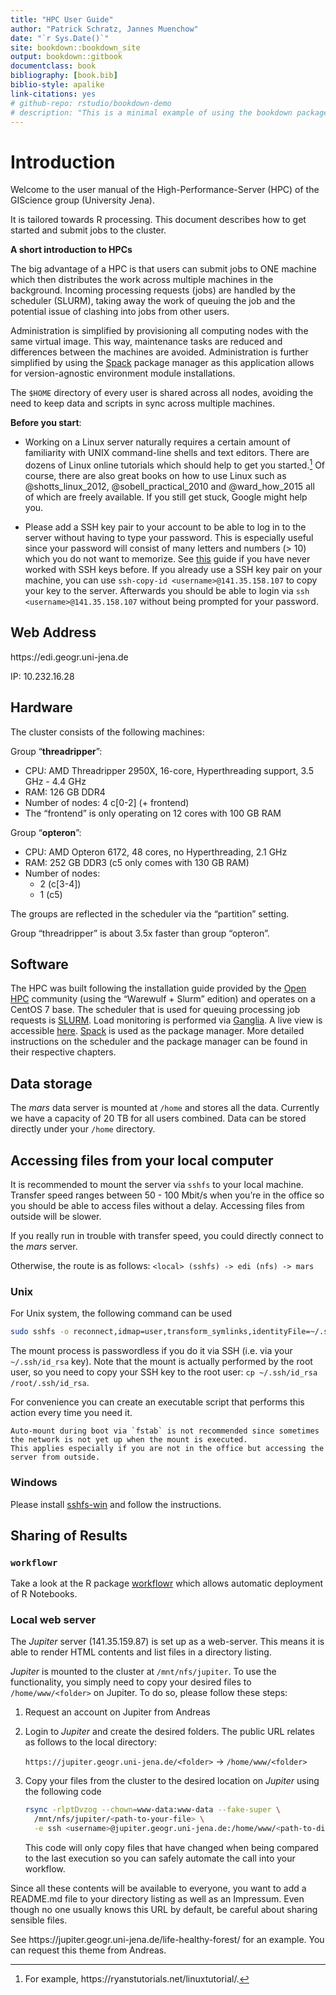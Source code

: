 ```yaml
--- 
title: "HPC User Guide"
author: "Patrick Schratz, Jannes Muenchow"
date: "`r Sys.Date()`"
site: bookdown::bookdown_site
output: bookdown::gitbook
documentclass: book
bibliography: [book.bib]
biblio-style: apalike
link-citations: yes
# github-repo: rstudio/bookdown-demo
# description: "This is a minimal example of using the bookdown package to write a book. The output format for this example is bookdown::gitbook."
---
```


# Introduction {#intro}

Welcome to the user manual of the High-Performance-Server (HPC) of the GIScience group (University Jena).

It is tailored towards R processing.
This document describes how to get started and submit jobs to the cluster.

**A short introduction to HPCs**

The big advantage of a HPC is that users can submit jobs to ONE machine which then distributes the work across multiple machines in the background.
Incoming processing requests (jobs) are handled by the scheduler (SLURM), taking away the work of queuing the job and the potential issue of clashing into jobs from other users.

Administration is simplified by provisioning all computing nodes with the same virtual image.
This way, maintenance tasks are reduced and differences between the machines are avoided.
Administration is further simplified by using the [Spack](https://spack.io) package manager as this application allows for version-agnostic environment module installations.

The `$HOME` directory of every user is shared across all nodes, avoiding the need to keep data and scripts in sync across multiple machines.

**Before you start**:

- Working on a Linux server naturally requires a certain amount of familiarity with UNIX command-line shells and text editors.
There are dozens of Linux online tutorials which should help to get you started.^[For example, https://ryanstutorials.net/linuxtutorial/.]
Of course, there are also great books on how to use Linux such as @shotts_linux_2012, @sobell_practical_2010 and @ward_how_2015 all of which are freely available.
If you still get stuck, Google might help you.

- Please add a SSH key pair to your account to be able to log in to the server without having to type your password.
This is especially useful since your password will consist of many letters and numbers (> 10) which you do not want to memorize.
See [this](https://help.github.com/articles/connecting-to-github-with-ssh/) guide if you have never worked with SSH keys before.
If you already use a SSH key pair on your machine, you can use `ssh-copy-id <username>@141.35.158.107` to copy your key to the server.
Afterwards you should be able to login via `ssh <username>@141.35.158.107` without being prompted for your password.

## Web Address

https://edi.geogr.uni-jena.de

IP: 10.232.16.28

## Hardware

The cluster consists of the following machines:

Group "**threadripper**":

- CPU: AMD Threadripper 2950X, 16-core, Hyperthreading support, 3.5 GHz - 4.4 GHz
- RAM: 126 GB DDR4 
- Number of nodes: 4 c[0-2] (+ frontend)
- The "frontend" is only operating on 12 cores with 100 GB RAM

Group "**opteron**":

- CPU: AMD Opteron 6172, 48 cores, no Hyperthreading, 2.1 GHz
- RAM: 252 GB DDR3 (c5 only comes with 130 GB RAM)
- Number of nodes: 
  - 2 (c[3-4])
  - 1 (c5)

The groups are reflected in the scheduler via the "partition" setting.

Group "threadripper" is about 3.5x faster than group "opteron".

## Software

The HPC was built following the installation guide provided by the [Open HPC](https://openhpc.community/) community (using the "Warewulf + Slurm" edition) and operates on a CentOS 7 base.
The scheduler that is used for queuing processing job requests is [SLURM](https://slurm.schedmd.com/).
Load monitoring is performed via [Ganglia](http://ganglia.sourceforge.net/). 
A live view is accessible [here](http://edi.geogr.uni-jena.de/ganglia/?r=hour&cs=&ce=&m=load_one&s=by+name&c=&tab=m&vn=&hide-hf=false).
[Spack](https://spack.io/) is used as the package manager.
More detailed instructions on the scheduler and the package manager can be found in their respective chapters.

## Data storage

The _mars_ data server is mounted at `/home` and stores all the data.
Currently we have a capacity of 20 TB for all users combined.
Data can be stored directly under your `/home` directory.

## Accessing files from your local computer

It is recommended to mount the server via `sshfs` to your local machine.
Transfer speed ranges between 50 - 100 Mbit/s when you're in the office so you should be able to access files without a delay.
Accessing files from outside will be slower.

If you really run in trouble with transfer speed, you could directly connect to the _mars_ server.

Otherwise, the route is as follows: `<local> (sshfs) -> edi (nfs) -> mars`

### Unix

For Unix system, the following command can be used

```sh
sudo sshfs -o reconnect,idmap=user,transform_symlinks,identityFile=~/.ssh/id_rsa,allow_other,cache=yes,kernel_cache,compression=no,default_permissions,uid=1000,gid=100,umask=0 <username>@141.35.158.107:/ <local-directory>
```

The mount process is passwordless if you do it via SSH (i.e. via your `~/.ssh/id_rsa` key).
Note that the mount is actually performed by the root user, so you need to copy your SSH key to the root user: `cp ~/.ssh/id_rsa /root/.ssh/id_rsa`.

For convenience you can create an executable script that performs this action every time you need it.

```block
Auto-mount during boot via `fstab` is not recommended since sometimes the network is not yet up when the mount is executed.
This applies especially if you are not in the office but accessing the server from outside.
```

### Windows

Please install [sshfs-win](https://github.com/billziss-gh/sshfs-win) and follow the instructions.

## Sharing of Results

### `workflowr`

Take a look at the R package [workflowr](https://jdblischak.github.io/workflowr/articles/wflow-01-getting-started.html) which allows automatic deployment of R Notebooks.

### Local web server

The _Jupiter_ server (141.35.159.87) is set up as a web-server.
This means it is able to render HTML contents and list files in a directory listing.

_Jupiter_ is mounted to the cluster at `/mnt/nfs/jupiter`.
To use the functionality, you simply need to copy your desired files to `/home/www/<folder>` on Jupiter.
To do so, please follow these steps:

1. Request an account on Jupiter from Andreas
1. Login to _Jupiter_ and create the desired folders.
    The public URL relates as follows to the local directory:

    `https://jupiter.geogr.uni-jena.de/<folder>` -> `/home/www/<folder>` 
1. Copy your files from the cluster to the desired location on _Jupiter_ using the following code

    ```bash
    rsync -rlptDvzog --chown=www-data:www-data --fake-super \
      /mnt/nfs/jupiter/<path-to-your-file> \
      -e ssh <username>@jupiter.geogr.uni-jena.de:/home/www/<path-to-directory>
    ```

    This code will only copy files that have changed when being compared to the last execution so you can safely automate the call into your workflow.
    
Since all these contents will be available to everyone, you want to add a README.md file to your directory listing as well as an Impressum.
Even though no one usually knows this URL by default, be careful about sharing sensible files.

See https://jupiter.geogr.uni-jena.de/life-healthy-forest/ for an example.
You can request this theme from Andreas.
